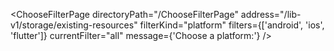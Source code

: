 

<ChooseFilterPage
  directoryPath="/ChooseFilterPage"
  address="/lib-v1/storage/existing-resources"
  filterKind="platform"
  filters={['android', 'ios', 'flutter']}
  currentFilter="all"
  message={'Choose a platform:'}
/>
